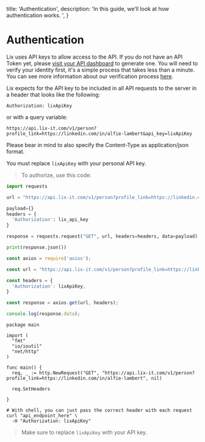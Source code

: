   title: 'Authentication',
  description:
    'In this guide, we’ll look at how authentication works. ',
}

# Authentication

Lix uses API keys to allow access to the API. If you do not have an API Token yet, please [visit your API dashboard](https://lix-it.com/home/api) to generate one. You will need to verify your identity first, it's a simple process that takes less than a minute. You can see more information about our verification process [here](https://help.lix-it.com/en/articles/8074514-how-to-verify-your-identity).

Lix expects for the API key to be included in all API requests to the server in a header that looks like the following:

`Authorization: lixApiKey`

or with a query variable:

`https://api.lix-it.com/v1/person?profile_link=https://linkedin.com/in/alfie-lambert&api_key=lixApiKey`

Please bear in mind to also specify the Content-Type as application/json format.


<aside class="notice">
You must replace <code>lixApiKey</code> with your personal API key.
</aside>

> To authorize, use this code:

```python
import requests

url = "https://api.lix-it.com/v1/person?profile_link=https://linkedin.com/in/alfie-lambert"

payload={}
headers = {
  'Authorization': lix_api_key
}

response = requests.request("GET", url, headers=headers, data=payload)

print(response.json())
```

```javascript
const axios = require('axios');

const url = "https://api.lix-it.com/v1/person?profile_link=https://linkedin.com/in/alfie-lambert";

const headers = {
  'Authorization': lixApiKey,
}

const response = axios.get(url, headers);

console.log(response.data);
```

```
package main

import (
  "fmt"
  "io/ioutil"
  "net/http"
)

func main() {
  req, _ := http.NewRequest("GET", "https://api.lix-it.com/v1/person?profile_link=https://linkedin.com/in/alfie-lambert", nil)

  req.SetHeaders

}
```

```shell
# With shell, you can just pass the correct header with each request
curl "api_endpoint_here" \
  -H "Authorization: lixApiKey"
```

> Make sure to replace `lixApiKey` with your API key.

